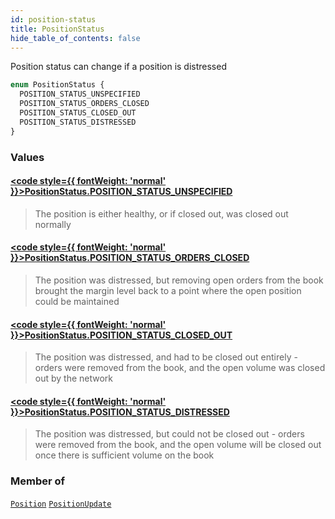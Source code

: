 ```yaml
---
id: position-status
title: PositionStatus
hide_table_of_contents: false
---
```








Position status can change if a position is distressed

```graphql
enum PositionStatus {
  POSITION_STATUS_UNSPECIFIED
  POSITION_STATUS_ORDERS_CLOSED
  POSITION_STATUS_CLOSED_OUT
  POSITION_STATUS_DISTRESSED
}
```


### Values

#### [<code style={{ fontWeight: 'normal' }}>PositionStatus.<b>POSITION_STATUS_UNSPECIFIED</b></code>](#) 
> The position is either healthy, or if closed out, was closed out normally
> 

#### [<code style={{ fontWeight: 'normal' }}>PositionStatus.<b>POSITION_STATUS_ORDERS_CLOSED</b></code>](#) 
> The position was distressed, but removing open orders from the book brought the margin level back to a point where the open position could be maintained
> 

#### [<code style={{ fontWeight: 'normal' }}>PositionStatus.<b>POSITION_STATUS_CLOSED_OUT</b></code>](#) 
> The position was distressed, and had to be closed out entirely - orders were removed from the book, and the open volume was closed out by the network
> 

#### [<code style={{ fontWeight: 'normal' }}>PositionStatus.<b>POSITION_STATUS_DISTRESSED</b></code>](#) 
> The position was distressed, but could not be closed out - orders were removed from the book, and the open volume will be closed out once there is sufficient volume on the book
> 



### Member of

[`Position`](/mainnet/api/graphql/objects/position)  <Badge class="secondary" text="object"/><Bullet />[`PositionUpdate`](/mainnet/api/graphql/objects/position-update)  <Badge class="secondary" text="object"/>



